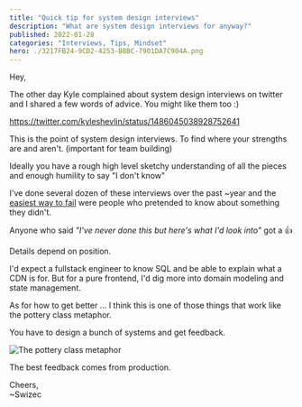 ```yaml
---
title: "Quick tip for system design interviews" 
description: "What are system design interviews for anyway?" 
published: 2022-01-28
categories: "Interviews, Tips, Mindset"
hero: ./3217FB24-9CD2-4253-BBBC-7901DA7C904A.png
---
```


Hey,

The other day Kyle complained about system design interviews on twitter and I shared a few words of advice. You might like them too :)

https://twitter.com/kyleshevlin/status/1486045038928752641

This is the point of system design interviews. To find where your strengths are and aren't. (important for team building)

Ideally you have a rough high level sketchy understanding of all the pieces and enough humility to say "I don't know"

I've done several dozen of these interviews over the past ~year and the [easiest way to fail](https://swizec.com/blog/the-quickest-way-to-fail-a-tech-interview/) were people who pretended to know about something they didn't.

Anyone who said *"I've never done this but here's what I'd look into"* got a 👍

Details depend on position.

I'd expect a fullstack engineer to know SQL and be able to explain what a CDN is for. But for a pure frontend, I'd dig more into domain modeling and state management.

As for how to get better ... I think this is one of those things that work like the pottery class metaphor.

You have to design a bunch of systems and get feedback.

![The pottery class metaphor](https://pbs.twimg.com/media/FJ9_9Q3UcAAmVKF?format=jpg&name=medium)

The best feedback comes from production.

Cheers,<br/>
~Swizec